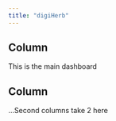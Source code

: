 ```yaml
---
title: "digiHerb"
---
```


## Column 

This is the main dashboard

## Column 
...Second columns take 2 here
